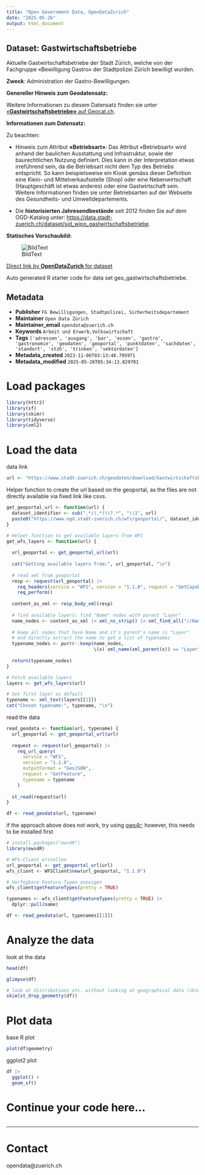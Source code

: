 ```yaml
---
title: "Open Government Data, OpenDataZurich"
date: "2025-05-26"
output: html_document
---
```


## Dataset: Gastwirtschaftsbetriebe

Aktuelle Gastwirtschaftsbetriebe der Stadt Zürich, welche von der Fachgruppe «Bewilligung Gastro» der Stadtpolizei Zürich bewilligt wurden.

**Zweck**: Administration der Gastro-Bewilligungen.

**Genereller Hinweis zum Geodatensatz:**


Weitere Informationen zu diesem Datensatz finden sie unter [«**Gastwirtschaftsbetriebe»** auf Geocat.ch](https://www.geocat.ch/geonetwork/srv/ger/catalog.search#/metadata/ee18fa0b-e0d4-4f4d-940e-1f97ef2d339c).				
			   

**Informationen zum Datensatz:**

Zu beachten:

- Hinweis zum Attribut <b>**«Betriebsart»**</b>: Das Attribut «Betriebsart» wird anhand der baulichen Ausstattung und Infrastruktur, sowie der baurechtlichen Nutzung definiert. Dies kann in der Interpretation etwas irreführend sein, da die Betriebsart nicht dem Typ des Betriebs entspricht. So kann beispielsweise ein Kiosk gemäss dieser Definition eine Klein- und Mittelverkaufsstelle (Shop) oder eine Nebenwirtschaft (Hauptgeschäft ist etwas anderes) oder eine Gastwirtschaft sein. Weitere Informationen finden sie unter Betriebsarten auf der Webseite des Gesundheits- und Umweltdepartements.

- Die <b>**historisierten Jahresendbestände**</b> seit 2012 finden Sie auf dem OGD-Katalog unter: <a href='https://data.stadt-zuerich.ch/dataset/sid_wipo_gastwirtschaftsbetriebe'>https://data.stadt-zuerich.ch/dataset/sid_wipo_gastwirtschaftsbetriebe</a>.

**Statisches Vorschaubild:**

![BildText](https://www.gis.stadt-zuerich.ch/zueriplan_docs/geocat/ee18fa0b-e0d4-4f4d-940e-1f97ef2d339c.png)



[Direct link by **OpenDataZurich** for dataset](https://data.stadt-zuerich.ch/dataset/geo_gastwirtschaftsbetriebe)

Auto generated R starter code for data set geo_gastwirtschaftsbetriebe.

## Metadata

- **Publisher** `FG Bewilligungen, Stadtpolizei, Sicherheitsdepartement`
- **Maintainer** `Open Data Zürich`
- **Maintainer_email** `opendata@zuerich.ch`
- **Keywords** `Arbeit und Erwerb,​​Volks​­wirt​­schaft`
- **Tags** `['adressen', 'ausgang', 'bar', 'essen', 'gastro', 'gastronomie', 'geodaten', 'geoportal', 'punktdaten', 'sachdaten', 'standort', 'stzh', 'trinken', 'vektordaten']`
- **Metadata_created** `2023-11-06T03:13:48.795971`
- **Metadata_modified** `2025-05-26T05:34:13.829701`


# Load packages

```r
library(httr2)
library(sf)
library(skimr)
library(tidyverse)
library(xml2)
```

# Load the data

data link
```r
url <- "https://www.stadt-zuerich.ch/geodaten/download/Gastwirtschaftsbetriebe?format=geojson_link"
```


Helper function to create the url based on the geoportal, as the files are not directly available via fixed link like csvs.
```r
get_geoportal_url <- function(url) {
  dataset_identifier <- sub(".*/(.*)\\?.*", "\\1", url)
  paste0("https://www.ogd.stadt-zuerich.ch/wfs/geoportal/", dataset_identifier)
}
```

```r
# Helper function to get available layers from WFS
get_wfs_layers <- function(url) {
  
  url_geoportal <- get_geoportal_url(url)
  
  cat("Getting available layers from:", url_geoportal, "\n")
  
  # read xml from geoportal
  resp <- request(url_geoportal) |> 
    req_headers(service = "WFS", version = "1.1.0", request = "GetCapabilities") |> 
    req_perform()
  
  content_as_xml <- resp_body_xml(resp)
  
  # find available layers: find "Name" nodes with parent "Layer"
  name_nodes <- content_as_xml |> xml_ns_strip() |> xml_find_all("//Name")
  
  # keep all nodes that have Name and it's parent's name is "Layer"
  # and directly extract the name to get a list of typenames
  typename_nodes <- purrr::keep(name_nodes,
                                \(x) xml_name(xml_parent(x)) == "Layer")
  
  return(typename_nodes)
}

# Fetch available layers
layers <- get_wfs_layers(url)

# Set first layer as default
typename <- xml_text(layers[[1]])
cat("Chosen typename:", typename, "\n")
```

read the data
```r
read_geodata <- function(url, typename) {
  url_geoportal <- get_geoportal_url(url)
  
  request <- request(url_geoportal) |>
    req_url_query(
      service = "WFS",
      version = "1.1.0",
      outputFormat = "GeoJSON",
      request = "GetFeature",
      typename = typename
    )
  
  st_read(request$url)
}

df <- read_geodata(url, typename)
```

if the approach above does not work, try using [ows4r](https://eblondel.github.io/ows4R/); however, this needs to be installed first
```r
# install.packages("ows4R")
library(ows4R)

# WFS-Client erstellen
url_geoportal <- get_geoportal_url(url)
wfs_client <- WFSClient$new(url_geoportal, "1.1.0")

# Verfügbare Feature-Typen anzeigen
wfs_client$getFeatureTypes(pretty = TRUE)

typenames <- wfs_client$getFeatureTypes(pretty = TRUE) |> 
  dplyr::pull(name)

df <- read_geodata(url, typenames[[1]])
```

# Analyze the data

look at the data
```r
head(df)
```

```r
glimpse(df)
```

```r
# look at distributions etc. without looking at geographical data (skim cannot deal with geometries)
skim(st_drop_geometry(df))
```

# Plot data

base R plot
```r
plot(df$geometry)
```

ggplot2 plot
```r
df |>
  ggplot() +
  geom_sf()
```

# Continue your code here...

```r

```

------------------------------------------------------------------------

# Contact

opendata@zuerich.ch
